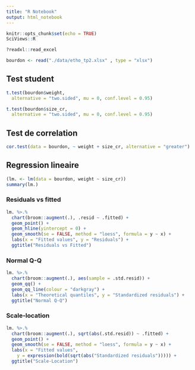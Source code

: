 ```yaml
---
title: "R Notebook"
output: html_notebook
---
```

```r
knitr::opts_chunk$set(echo = TRUE)
SciViews::R
```

```r
?readxl::read_excel
```

```r
bourdon <- read("./data/etho_tp2.xlsx" , type = "xlsx")

```

## Test student
```r
t.test(bourdon$weight,
  alternative = "two.sided", mu = 0, conf.level = 0.95)
```


```r
t.test(bourdon$size_cr,
  alternative = "two.sided", mu = 0, conf.level = 0.95)
```

## Test de correlation
```r
cor.test(data = bourdon, ~ weight + size_cr, alternative = "greater")
```


## Regression lineaire
```r
(lm. <- lm(data = bourdon, weight ~ size_cr))
summary(lm.)
```

### Residuals vs fitted 
```r
lm. %>.%
  chart(broom::augment(.), .resid ~ .fitted) +
  geom_point() +
  geom_hline(yintercept = 0) +
  geom_smooth(se = FALSE, method = "loess", formula = y ~ x) +
  labs(x = "Fitted values", y = "Residuals") +
  ggtitle("Residuals vs Fitted")
```

### Normal Q-Q
```r
lm. %>.%
  chart(broom::augment(.), aes(sample = .std.resid)) +
  geom_qq() +
  geom_qq_line(colour = "darkgray") +
  labs(x = "Theoretical quantiles", y = "Standardized residuals") +
  ggtitle("Normal Q-Q")
```

### Scale-location
```r
lm. %>.%
  chart(broom::augment(.), sqrt(abs(.std.resid)) ~ .fitted) +
  geom_point() +
  geom_smooth(se = FALSE, method = "loess", formula = y ~ x) +
  labs(x = "Fitted values",
    y = expression(bold(sqrt(abs("Standardized residuals"))))) +
  ggtitle("Scale-Location")
```


```r
```


```r
```

